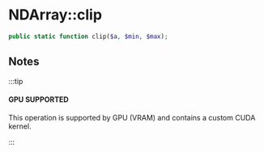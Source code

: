 
# NDArray::clip

```php
public static function clip($a, $min, $max);
```

## Notes

:::tip

#### GPU SUPPORTED
This operation is supported by GPU (VRAM) and contains a custom CUDA kernel.

:::
